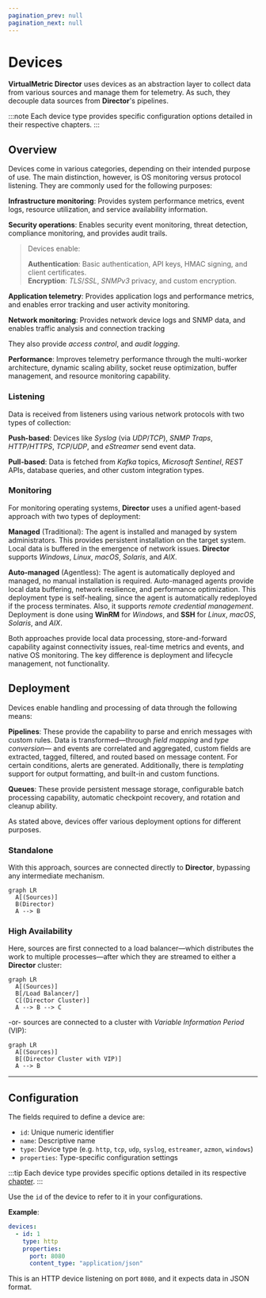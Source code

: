 ```yaml
---
pagination_prev: null
pagination_next: null
---
```


# Devices

**VirtualMetric Director** uses devices as an abstraction layer to collect data from various sources and manage them for telemetry. As such, they decouple data sources from **Director**'s pipelines.

:::note
Each device type provides specific configuration options detailed in their respective chapters.
:::

## Overview

Devices come in various categories, depending on their intended purpose of use. The main distinction, however, is OS monitoring versus protocol listening. They are commonly used for the following purposes:

**Infrastructure monitoring**: Provides system performance metrics, event logs, resource utilization, and service availability information.

**Security operations**: Enables security event monitoring, threat detection, compliance monitoring, and provides audit trails.

> Devices enable:
>
> **Authentication**: Basic authentication, API keys, HMAC signing, and client certificates.\
> **Encryption**: _TLS_/_SSL_, _SNMPv3_ privacy, and custom encryption.
>

**Application telemetry**: Provides application logs and performance metrics, and enables error tracking and user activity monitoring.

**Network monitoring**: Provides network device logs and SNMP data, and enables traffic analysis and connection tracking

They also provide _access control_, and _audit logging_.

**Performance**: Improves telemetry performance through the multi-worker architecture, dynamic scaling ability, socket reuse optimization, buffer management, and resource monitoring capability.

### Listening

Data is received from listeners using various network protocols with two types of collection:

**Push-based**: Devices like _Syslog_ (via _UDP_/_TCP_), _SNMP Traps_, _HTTP/HTTPS_, _TCP_/_UDP_, and _eStreamer_ send event data.

**Pull-based**: Data is fetched from _Kafka_ topics, _Microsoft Sentinel_, _REST_ APIs, database queries, and other custom integration types.

### Monitoring

For monitoring operating systems, **Director** uses a unified agent-based approach with two types of deployment:

**Managed** (Traditional): The agent is installed and managed by system administrators. This provides persistent installation on the target system. Local data is buffered in the emergence of network issues. **Director** supports _Windows_, _Linux_, _macOS_, _Solaris_, and _AIX_.

**Auto-managed** (Agentless): 
The agent is automatically deployed and managed, no manual installation is required. Auto-managed agents provide local data buffering, network resilience, and performance optimization. This deployment type is self-healing, since the agent is automatically redeployed if the process terminates. Also, it supports _remote credential management_. Deployment is done using **WinRM** for _Windows_, and **SSH** for _Linux_, _macOS_, _Solaris_, and _AIX_.

Both approaches provide local data processing, store-and-forward capability against connectivity issues, real-time metrics and events, and native OS monitoring. The key difference is deployment and lifecycle management, not functionality.

## Deployment

Devices enable handling and processing of data through the following means:

**Pipelines**: These provide the capability to parse and enrich messages with custom rules. Data is transformed&mdash;through _field mapping_ and _type conversion_&mdash; and events are correlated and aggregated, custom fields are extracted, tagged, filtered, and routed based on message content. For certain conditions, alerts are generated. Additionally, there is _templating_ support for output formatting, and built-in and custom functions.

**Queues**: These provide persistent message storage, configurable batch processing capability, automatic checkpoint recovery, and rotation and cleanup ability.

As stated above, devices offer various deployment options for different purposes.

### Standalone

With this approach, sources are connected directly to **Director**, bypassing any intermediate mechanism.

```mermaid
graph LR
  A[(Sources)]
  B(Director)
  A --> B
```

### High Availability

Here, sources are first connected to a load balancer&mdash;which distributes the work to multiple processes&mdash;after which they are streamed to either a **Director** cluster:

```mermaid
graph LR
  A[(Sources)]
  B[/Load Balancer/]
  C[(Director Cluster)]
  A --> B --> C
```

-or- sources are connected to a cluster with _Variable Information Period_ (VIP):

```mermaid
graph LR
  A[(Sources)]
  B[(Director Cluster with VIP)]
  A --> B
```

---

## Configuration

The fields required to define a device are:

- `id`: Unique numeric identifier
- `name`: Descriptive name
- `type`: Device type (e.g. `http`, `tcp`, `udp`, `syslog`, `estreamer`, `azmon`, `windows`)
- `properties`: Type-specific configuration settings

:::tip
Each device type provides specific options detailed in its respective [chapter](/docs/configuration/devices/index.mdx).
:::

Use the `id` of the device to refer to it in your configurations.

**Example**:

```yaml
devices:
  - id: 1
    type: http
    properties:
      port: 8080
      content_type: "application/json"
```

This is an HTTP device listening on port `8080`, and it expects data in JSON format.
